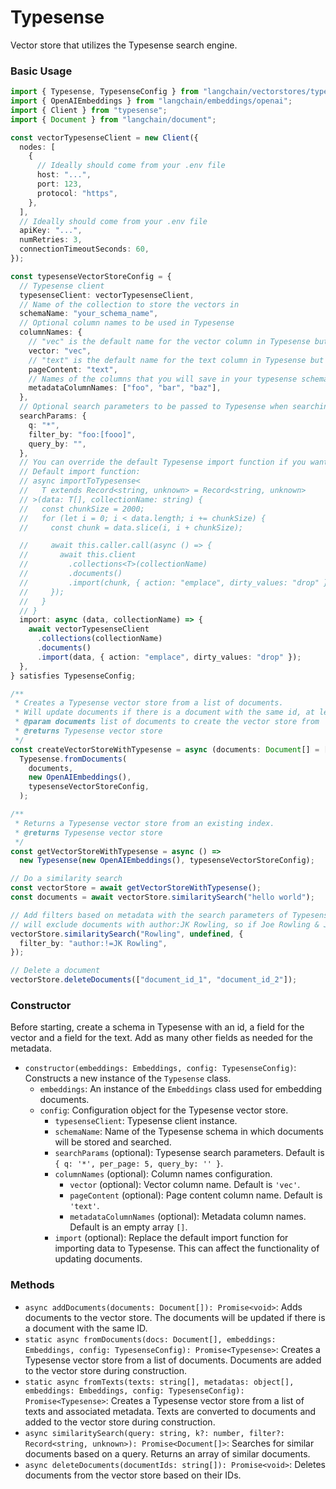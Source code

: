 # Typesense

Vector store that utilizes the Typesense search engine.

### Basic Usage

```typescript
import { Typesense, TypesenseConfig } from "langchain/vectorstores/typesense";
import { OpenAIEmbeddings } from "langchain/embeddings/openai";
import { Client } from "typesense";
import { Document } from "langchain/document";

const vectorTypesenseClient = new Client({
  nodes: [
    {
      // Ideally should come from your .env file
      host: "...",
      port: 123,
      protocol: "https",
    },
  ],
  // Ideally should come from your .env file
  apiKey: "...",
  numRetries: 3,
  connectionTimeoutSeconds: 60,
});

const typesenseVectorStoreConfig = {
  // Typesense client
  typesenseClient: vectorTypesenseClient,
  // Name of the collection to store the vectors in
  schemaName: "your_schema_name",
  // Optional column names to be used in Typesense
  columnNames: {
    // "vec" is the default name for the vector column in Typesense but you can change it to whatever you want
    vector: "vec",
    // "text" is the default name for the text column in Typesense but you can change it to whatever you want
    pageContent: "text",
    // Names of the columns that you will save in your typesense schema and need to be retrieved as metadata when searching
    metadataColumnNames: ["foo", "bar", "baz"],
  },
  // Optional search parameters to be passed to Typesense when searching
  searchParams: {
    q: "*",
    filter_by: "foo:[fooo]",
    query_by: "",
  },
  // You can override the default Typesense import function if you want to do something more complex
  // Default import function:
  // async importToTypesense<
  //   T extends Record<string, unknown> = Record<string, unknown>
  // >(data: T[], collectionName: string) {
  //   const chunkSize = 2000;
  //   for (let i = 0; i < data.length; i += chunkSize) {
  //     const chunk = data.slice(i, i + chunkSize);

  //     await this.caller.call(async () => {
  //       await this.client
  //         .collections<T>(collectionName)
  //         .documents()
  //         .import(chunk, { action: "emplace", dirty_values: "drop" });
  //     });
  //   }
  // }
  import: async (data, collectionName) => {
    await vectorTypesenseClient
      .collections(collectionName)
      .documents()
      .import(data, { action: "emplace", dirty_values: "drop" });
  },
} satisfies TypesenseConfig;

/**
 * Creates a Typesense vector store from a list of documents.
 * Will update documents if there is a document with the same id, at least with the default import function.
 * @param documents list of documents to create the vector store from
 * @returns Typesense vector store
 */
const createVectorStoreWithTypesense = async (documents: Document[] = []) =>
  Typesense.fromDocuments(
    documents,
    new OpenAIEmbeddings(),
    typesenseVectorStoreConfig,
  );

/**
 * Returns a Typesense vector store from an existing index.
 * @returns Typesense vector store
 */
const getVectorStoreWithTypesense = async () =>
  new Typesense(new OpenAIEmbeddings(), typesenseVectorStoreConfig);

// Do a similarity search
const vectorStore = await getVectorStoreWithTypesense();
const documents = await vectorStore.similaritySearch("hello world");

// Add filters based on metadata with the search parameters of Typesense
// will exclude documents with author:JK Rowling, so if Joe Rowling & JK Rowling exists, only Joe Rowling will be returned
vectorStore.similaritySearch("Rowling", undefined, {
  filter_by: "author:!=JK Rowling",
});

// Delete a document
vectorStore.deleteDocuments(["document_id_1", "document_id_2"]);
```

### Constructor

Before starting, create a schema in Typesense with an id, a field for the vector and a field for the text. Add as many other fields as needed for the metadata.

- `constructor(embeddings: Embeddings, config: TypesenseConfig)`: Constructs a new instance of the `Typesense` class.
  - `embeddings`: An instance of the `Embeddings` class used for embedding documents.
  - `config`: Configuration object for the Typesense vector store.
    - `typesenseClient`: Typesense client instance.
    - `schemaName`: Name of the Typesense schema in which documents will be stored and searched.
    - `searchParams` (optional): Typesense search parameters. Default is `{ q: '*', per_page: 5, query_by: '' }`.
    - `columnNames` (optional): Column names configuration.
      - `vector` (optional): Vector column name. Default is `'vec'`.
      - `pageContent` (optional): Page content column name. Default is `'text'`.
      - `metadataColumnNames` (optional): Metadata column names. Default is an empty array `[]`.
    - `import` (optional): Replace the default import function for importing data to Typesense. This can affect the functionality of updating documents.

### Methods

- `async addDocuments(documents: Document[]): Promise<void>`: Adds documents to the vector store. The documents will be updated if there is a document with the same ID.
- `static async fromDocuments(docs: Document[], embeddings: Embeddings, config: TypesenseConfig): Promise<Typesense>`: Creates a Typesense vector store from a list of documents. Documents are added to the vector store during construction.
- `static async fromTexts(texts: string[], metadatas: object[], embeddings: Embeddings, config: TypesenseConfig): Promise<Typesense>`: Creates a Typesense vector store from a list of texts and associated metadata. Texts are converted to documents and added to the vector store during construction.
- `async similaritySearch(query: string, k?: number, filter?: Record<string, unknown>): Promise<Document[]>`: Searches for similar documents based on a query. Returns an array of similar documents.
- `async deleteDocuments(documentIds: string[]): Promise<void>`: Deletes documents from the vector store based on their IDs.
